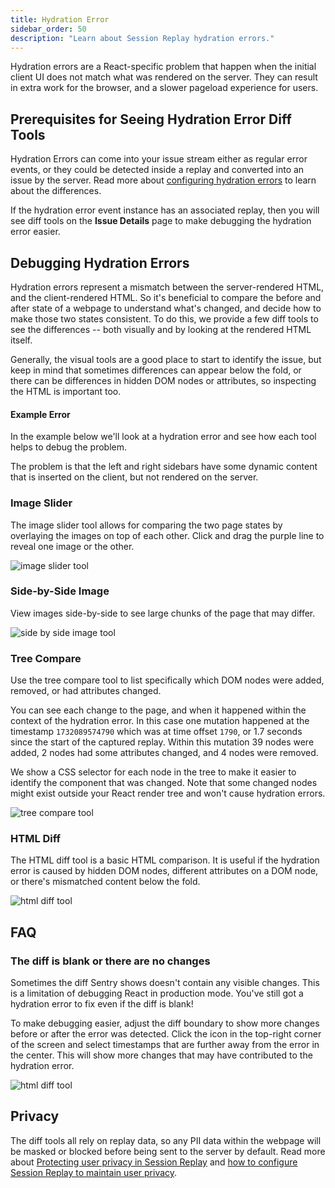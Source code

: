 ```yaml
---
title: Hydration Error
sidebar_order: 50
description: "Learn about Session Replay hydration errors."
---
```


Hydration errors are a React-specific problem that happen when the initial client UI does not match what was rendered on the server. They can result in extra work for the browser, and a slower pageload experience for users.

## Prerequisites for Seeing Hydration Error Diff Tools

Hydration Errors can come into your issue stream either as regular error events, or they could be detected inside a replay and converted into an issue by the server. Read more about
[configuring hydration errors](/platforms/javascript/session-replay/issue-types/) to learn about the differences.

If the hydration error event instance has an associated replay, then you will see diff tools on the **Issue Details** page to make debugging the hydration error easier.

## Debugging Hydration Errors

Hydration errors represent a mismatch between the server-rendered HTML, and the client-rendered HTML. So it's beneficial to compare the before and after state of a webpage to understand what's changed, and decide how to make those two states consistent. To do this, we provide a few diff tools to see the differences -- both visually and by looking at the rendered HTML itself.

Generally, the visual tools are a good place to start to identify the issue, but keep in mind that sometimes differences can appear below the fold, or there can be differences in hidden DOM nodes or attributes, so inspecting the HTML is important too.

#### Example Error

In the example below we'll look at a hydration error and see how each tool helps to debug the problem.

The problem is that the left and right sidebars have some dynamic content that is inserted on the client, but not rendered on the server.

### Image Slider

The image slider tool allows for comparing the two page states by overlaying the images on top of each other. Click and drag the purple line to reveal one image or the other.

![image slider tool](./img/hydration-error-image-slider-tool.gif)

### Side-by-Side Image

View images side-by-side to see large chunks of the page that may differ.

![side by side image tool](./img/hydration-error-side-by-side-image-tool.png)

### Tree Compare

Use the tree compare tool to list specifically which DOM nodes were added, removed, or had attributes changed.

You can see each change to the page, and when it happened within the context of the hydration error. In this case one mutation happened at the timestamp `1732089574790` which was at time offset `1790`, or 1.7 seconds since the start of the captured replay. Within this mutation 39 nodes were added, 2 nodes had some attributes changed, and 4 nodes were removed.

We show a CSS selector for each node in the tree to make it easier to identify the component that was changed. Note that some changed nodes might exist outside your React render tree and won't cause hydration errors.

![tree compare tool](./img/hydration-error-tree-compare-tool.png)

### HTML Diff

The HTML diff tool is a basic HTML comparison. It is useful if the hydration error is caused by hidden DOM nodes, different attributes on a DOM node, or there's mismatched content below the fold.

![html diff tool](./img/hydration-error-html-diff-tool.png)

## FAQ

### The diff is blank or there are no changes

Sometimes the diff Sentry shows doesn't contain any visible changes. This is a limitation of debugging React in production mode. You've still got a hydration error to fix even if the diff is blank!

To make debugging easier, adjust the diff boundary to show more changes before or after the error was detected. Click the icon in the top-right corner of the screen and select timestamps that are further away from the error in the center. This will show more changes that may have contributed to the hydration error.

![html diff tool](./img/hydration-error-adjust-bounds.png)

## Privacy

The diff tools all rely on replay data, so any PII data within the webpage will be masked or blocked before being sent to the server by default. Read more about [Protecting user privacy in Session Replay](/security-legal-pii/scrubbing/protecting-user-privacy/) and [how to configure Session Replay to maintain user privacy](/platforms/javascript/session-replay/privacy/).
